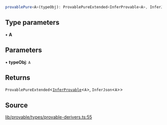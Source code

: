 ```ts
provablePure<A>(typeObj): ProvablePureExtended<InferProvable<A>, InferJson<A>>
```

## Type parameters

• **A**

## Parameters

• **typeObj**: `A`

## Returns

`ProvablePureExtended`\<[`InferProvable`](../type-aliases/InferProvable.mdx)\<`A`\>, `InferJson`\<`A`\>\>

## Source

[lib/provable/types/provable-derivers.ts:55](https://github.com/o1-labs/o1js/blob/000b9835d52eede806be269b958c57000ff32f72/src/lib/provable/types/provable-derivers.ts#L55)
